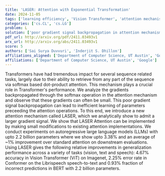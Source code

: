 ```yaml
---
title: 'LASER: Attention with Exponential Transformation'
date: 2024-11-05
tags: ['learning efficiency', 'Vision Transformer', 'attention mechanism', 'BERT', 'autoregressive large language models', 'Transformers', 'LASER Attention', 'generalization performance', 'Conformer', 'gradient backpropagation']
categories: ['cs.CL', 'cs.LG']
problem: L
solution: ['poor gradient signal backpropagation in attention mechanisms']
pdf_url: http://arxiv.org/pdf/2411.03493v1
arx_url: http://arxiv.org/abs/2411.03493v1
score: 5
authors: ['Sai Surya Duvvuri', 'Inderjit S. Dhillon']
affiliations_aligned: ['Department of Computer Science, UT Austin', 'Google']
affiliations: ['Department of Computer Science, UT Austin', 'Google']
---
```



Transformers have had tremendous impact for several sequence related tasks, largely due to their ability to retrieve from any part of the sequence via softmax based dot-product attention. This mechanism plays a crucial role in Transformer's performance. We analyze the gradients backpropagated through the softmax operation in the attention mechanism and observe that these gradients can often be small. This poor gradient signal backpropagation can lead to inefficient learning of parameters preceeding the attention operations. To this end, we introduce a new attention mechanism called LASER, which we analytically show to admit a larger gradient signal. We show that LASER Attention can be implemented by making small modifications to existing attention implementations. We conduct experiments on autoregressive large language models (LLMs) with upto 2.2 billion parameters where we show upto 3.38% and an average of ~1% improvement over standard attention on downstream evaluations. Using LASER gives the following relative improvements in generalization performance across a variety of tasks (vision, text and speech): 4.67% accuracy in Vision Transformer (ViT) on Imagenet, 2.25% error rate in Conformer on the Librispeech speech-to-text and 0.93% fraction of incorrect predictions in BERT with 2.2 billion parameters.